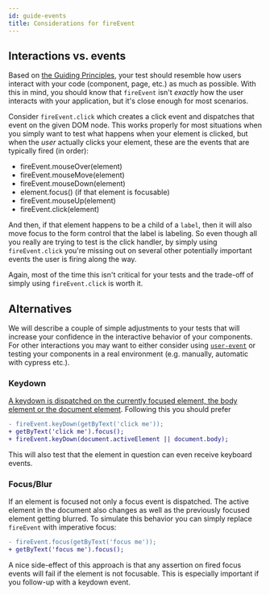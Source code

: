 ```yaml
---
id: guide-events
title: Considerations for fireEvent
---
```


## Interactions vs. events

Based on [the Guiding Principles](guiding-principles.mdx), your test should
resemble how users interact with your code (component, page, etc.) as much as
possible. With this in mind, you should know that `fireEvent` isn't _exactly_
how the user interacts with your application, but it's close enough for most
scenarios.

Consider `fireEvent.click` which creates a click event and dispatches that event
on the given DOM node. This works properly for most situations when you simply
want to test what happens when your element is clicked, but when the _user_
actually clicks your element, these are the events that are typically fired (in
order):

- fireEvent.mouseOver(element)
- fireEvent.mouseMove(element)
- fireEvent.mouseDown(element)
- element.focus() (if that element is focusable)
- fireEvent.mouseUp(element)
- fireEvent.click(element)

And then, if that element happens to be a child of a `label`, then it will also
move focus to the form control that the label is labeling. So even though all
you really are trying to test is the click handler, by simply using
`fireEvent.click` you're missing out on several other potentially important
events the user is firing along the way.

Again, most of the time this isn't critical for your tests and the trade-off of
simply using `fireEvent.click` is worth it.

## Alternatives

We will describe a couple of simple adjustments to your tests that will increase
your confidence in the interactive behavior of your components. For other
interactions you may want to either consider using
[`user-event`](ecosystem-user-event) or testing your components in a real
environment (e.g. manually, automatic with cypress etc.).

### Keydown

[A keydown is dispatched on the currently focused element, the body element or the document element](https://w3c.github.io/uievents/#events-keyboard-event-order).
Following this you should prefer

```diff
- fireEvent.keyDown(getByText('click me'));
+ getByText('click me').focus();
+ fireEvent.keyDown(document.activeElement || document.body);
```

This will also test that the element in question can even receive keyboard
events.

### Focus/Blur

If an element is focused not only a focus event is dispatched. The active
element in the document also changes as well as the previously focused element
getting blurred. To simulate this behavior you can simply replace `fireEvent`
with imperative focus:

```diff
- fireEvent.focus(getByText('focus me'));
+ getByText('focus me').focus();
```

A nice side-effect of this approach is that any assertion on fired focus events
will fail if the element is not focusable. This is especially important if you
follow-up with a keydown event.
